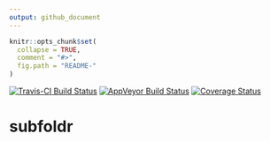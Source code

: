 ```yaml
---
output: github_document
---
```


<!-- README.md is generated from README.Rmd. Please edit that file -->

```r
knitr::opts_chunk$set(
  collapse = TRUE,
  comment = "#>",
  fig.path = "README-"
)
```

[![Travis-CI Build Status](https://travis-ci.org/poissonconsulting/subfoldr.svg?branch=master)](https://travis-ci.org/poissonconsulting/subfoldr)
[![AppVeyor Build Status](https://ci.appveyor.com/api/projects/status/github/poissonconsulting/subfoldr?branch=master&svg=true)](https://ci.appveyor.com/project/poissonconsulting/subfoldr)
[![Coverage Status](https://img.shields.io/codecov/c/github/poissonconsulting/subfoldr/master.svg)](https://codecov.io/github/poissonconsulting/subfoldr?branch=master)

# subfoldr
